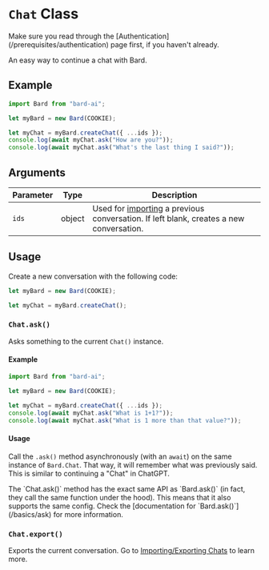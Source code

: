 
# `Chat` Class

<Callout type="info">
  Make sure you read through the [Authentication](/prerequisites/authentication)
  page first, if you haven't already.
</Callout>

An easy way to continue a chat with Bard.

## Example

```javascript copy showLineNumbers {5-7}
import Bard from "bard-ai";

let myBard = new Bard(COOKIE);

let myChat = myBard.createChat({ ...ids });
console.log(await myChat.ask("How are you?"));
console.log(await myChat.ask("What's the last thing I said?"));
```

## Arguments

| Parameter | Type   | Description                                                                                                          |
| --------- | ------ | -------------------------------------------------------------------------------------------------------------------- |
| `ids`     | object | Used for [importing](/advanced/importExportChat) a previous conversation. If left blank, creates a new conversation. |

## Usage

Create a new conversation with the following code:

```javascript copy
let myBard = new Bard(COOKIE);

let myChat = myBard.createChat();
```

### `Chat.ask()`

Asks something to the current `Chat()` instance.

#### Example

```javascript copy showLineNumbers
import Bard from "bard-ai";

let myBard = new Bard(COOKIE);

let myChat = myBard.createChat({ ...ids });
console.log(await myChat.ask("What is 1+1?"));
console.log(await myChat.ask("What is 1 more than that value?"));
```

#### Usage

Call the `.ask()` method asynchronously (with an `await`) on the same instance of `Bard.Chat`. That way, it will remember what was previously said. This is similar to continuing a "Chat" in ChatGPT.

<Callout type="info">
  The `Chat.ask()` method has the exact same API as `Bard.ask()` (in fact, they
  call the same function under the hood). This means that it also supports the
  same config. Check the [documentation for `Bard.ask()`](/basics/ask) for more
  information.
</Callout>

### `Chat.export()`

Exports the current conversation. Go to [Importing/Exporting Chats](/advanced/importExportChat) to learn more.
